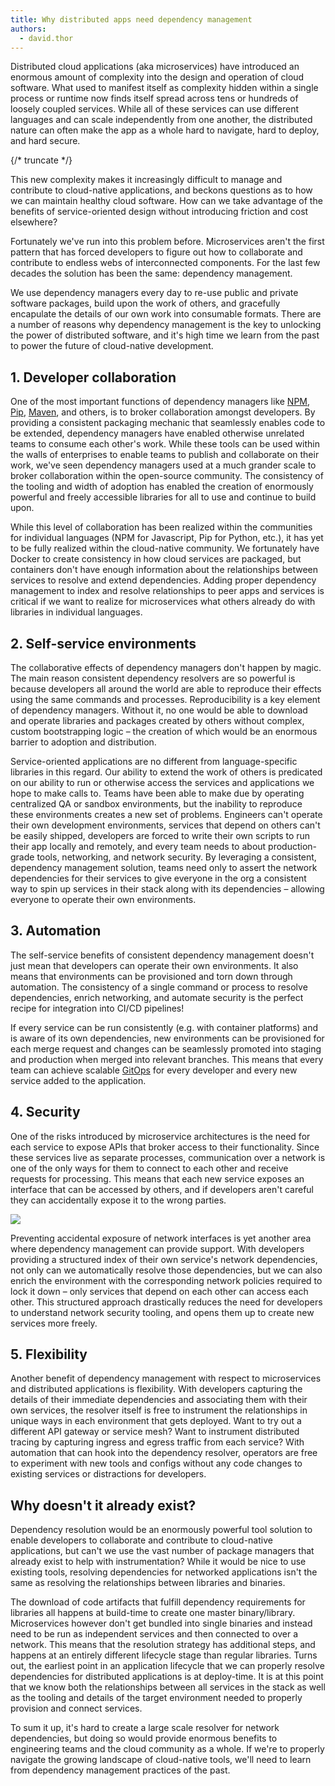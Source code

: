 ```yaml
---
title: Why distributed apps need dependency management
authors:
  - david.thor
---
```


Distributed cloud applications (aka microservices) have introduced an enormous amount of complexity
into the design and operation of cloud software. What used to manifest itself as complexity hidden
within a single process or runtime now finds itself spread across tens or hundreds of loosely
coupled services. While all of these services can use different languages and can scale
independently from one another, the distributed nature can often make the app as a whole hard to
navigate, hard to deploy, and hard secure.

{/* truncate */}

This new complexity makes it increasingly difficult to manage and contribute to cloud-native
applications, and beckons questions as to how we can maintain healthy cloud software. How can we
take advantage of the benefits of service-oriented design without introducing friction and cost
elsewhere?

Fortunately we've run into this problem before. Microservices aren't the first pattern that has
forced developers to figure out how to collaborate and contribute to endless webs of interconnected
components. For the last few decades the solution has been the same: dependency management.

We use dependency managers every day to re-use public and private software packages, build upon the
work of others, and gracefully encapulate the details of our own work into consumable formats. There
are a number of reasons why dependency management is the key to unlocking the power of distributed
software, and it's high time we learn from the past to power the future of cloud-native development.

## 1. Developer collaboration

One of the most important functions of dependency managers like [NPM](https://www.npmjs.com/),
[Pip](https://pip.pypa.io/), [Maven](https://maven.apache.org/what-is-maven.html), and others, is to
broker collaboration amongst developers. By providing a consistent packaging mechanic that
seamlessly enables code to be extended, dependency managers have enabled otherwise unrelated teams
to consume each other's work. While these tools can be used within the walls of enterprises to
enable teams to publish and collaborate on their work, we've seen dependency managers used at a much
grander scale to broker collaboration within the open-source community. The consistency of the
tooling and width of adoption has enabled the creation of enormously powerful and freely accessible
libraries for all to use and continue to build upon.

While this level of collaboration has been realized within the communities for individual languages
(NPM for Javascript, Pip for Python, etc.), it has yet to be fully realized within the cloud-native
community. We fortunately have Docker to create consistency in how cloud services are packaged, but
containers don't have enough information about the relationships between services to resolve and
extend dependencies. Adding proper dependency management to index and resolve relationships to peer
apps and services is critical if we want to realize for microservices what others already do with
libraries in individual languages.

## 2. Self-service environments

The collaborative effects of dependency managers don't happen by magic. The main reason consistent
dependency resolvers are so powerful is because developers all around the world are able to
reproduce their effects using the same commands and processes. Reproducibility is a key element of
dependency managers. Without it, no one would be able to download and operate libraries and packages
created by others without complex, custom bootstrapping logic – the creation of which would be an
enormous barrier to adoption and distribution.

Service-oriented applications are no different from language-specific libraries in this regard. Our
ability to extend the work of others is predicated on our ability to run or otherwise access the
services and applications we hope to make calls to. Teams have been able to make due by operating
centralized QA or sandbox environments, but the inability to reproduce these environments creates a
new set of problems. Engineers can't operate their own development environments, services that
depend on others can't be easily shipped, developers are forced to write their own scripts to run
their app locally and remotely, and every team needs to about production-grade tools, networking,
and network security. By leveraging a consistent, dependency management solution, teams need only to
assert the network dependencies for their services to give everyone in the org a consistent way to
spin up services in their stack along with its dependencies – allowing everyone to operate their own
environments.

## 3. Automation

The self-service benefits of consistent dependency management doesn't just mean that developers can
operate their own environments. It also means that environments can be provisioned and torn down
through automation. The consistency of a single command or process to resolve dependencies, enrich
networking, and automate security is the perfect recipe for integration into CI/CD pipelines!

If every service can be run consistently (e.g. with container platforms) and is aware of its own
dependencies, new environments can be provisioned for each merge request and changes can be
seamlessly promoted into staging and production when merged into relevant branches. This means that
every team can achieve scalable
[GitOps](https://thenewstack.io/what-is-gitops-and-why-it-might-be-the-next-big-thing-for-devops/)
for every developer and every new service added to the application.

## 4. Security

One of the risks introduced by microservice architectures is the need for each service to expose
APIs that broker access to their functionality. Since these services live as separate processes,
communication over a network is one of the only ways for them to connect to each other and receive
requests for processing. This means that each new service exposes an interface that can be accessed
by others, and if developers aren't careful they can accidentally expose it to the wrong parties.

![](./declare-data-breach.png)

Preventing accidental exposure of network interfaces is yet another area where dependency management
can provide support. With developers providing a structured index of their own service's network
dependencies, not only can we automatically resolve those dependencies, but we can also enrich the
environment with the corresponding network policies required to lock it down – only services that
depend on each other can access each other. This structured approach drastically reduces the need
for developers to understand network security tooling, and opens them up to create new services more
freely.

## 5. Flexibility

Another benefit of dependency management with respect to microservices and distributed applications
is flexibility. With developers capturing the details of their immediate dependencies and
associating them with their own services, the resolver itself is free to instrument the
relationships in unique ways in each environment that gets deployed. Want to try out a different API
gateway or service mesh? Want to instrument distributed tracing by capturing ingress and egress
traffic from each service? With automation that can hook into the dependency resolver, operators are
free to experiment with new tools and configs without any code changes to existing services or
distractions for developers.

## Why doesn't it already exist?

Dependency resolution would be an enormously powerful tool solution to enable developers to
collaborate and contribute to cloud-native applications, but can't we use the vast number of package
managers that already exist to help with instrumentation? While it would be nice to use existing
tools, resolving dependencies for networked applications isn't the same as resolving the
relationships between libraries and binaries.

The download of code artifacts that fulfill dependency requirements for libraries all happens at
build-time to create one master binary/library. Microservices however don't get bundled into single
binaries and instead need to be run as independent services and then connected to over a network.
This means that the resolution strategy has additional steps, and happens at an entirely different
lifecycle stage than regular libraries. Turns out, the earliest point in an application lifecycle
that we can properly resolve dependencies for distributed applications is at deploy-time. It is at
this point that we know both the relationships between all services in the stack as well as the
tooling and details of the target environment needed to properly provision and connect services.

To sum it up, it's hard to create a large scale resolver for network dependencies, but doing so
would provide enormous benefits to engineering teams and the cloud community as a whole. If we're to
properly navigate the growing landscape of cloud-native tools, we'll need to learn from dependency
management practices of the past.
